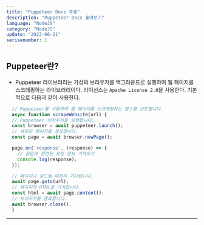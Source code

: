 ```yaml
---
title: "Puppeteer Docs 주행"
description: "Puppeteer Docs 흝어보기"
language: "NodeJS"
category: "NodeJS"
update: "2023-06-21"
serisenumber: 1
---
```


## Puppeteer란?
- Puppeteer 라이브러리는 가상의 브라우저를 백그라운드로 실행하여 웹 페이지를 스크래핑하는 라이브러리이다. 라이선스는 `Apache License 2.0`을 사용한다. 기본적으로 다음과 같이 사용한다.
```js
  // Puppeteer를 사용하여 웹 페이지를 스크래핑하는 함수를 선언합니다.
  async function scrapeWebsite(url) {
  // Puppeteer 브라우저를 실행합니다.
  const browser = await puppeteer.launch();
  // 새로운 페이지를 생성합니다.
  const page = await browser.newPage();

  page.on('response', (response) => {
    // 응답과 관련된 요청 정보 가져오기
    console.log(response);
  });

  // 페이지가 로드될 때까지 기다립니다.
  await page.goto(url);
  // 페이지의 HTML을 가져옵니다.
  const html = await page.content();
  // 브라우저를 종료합니다.
  await browser.close();
  }
```
---

###